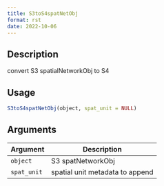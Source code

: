 ```yaml
--- 
title: S3toS4spatNetObj 
format: rst 
date: 2022-10-06 
--- 
```


## Description

convert S3 spatialNetworkObj to S4


## Usage

```r
S3toS4spatNetObj(object, spat_unit = NULL)
```


## Arguments

Argument      |Description
------------- |----------------
`object`     |     S3 spatNetworkObj
`spat_unit`     |     spatial unit metadata to append


